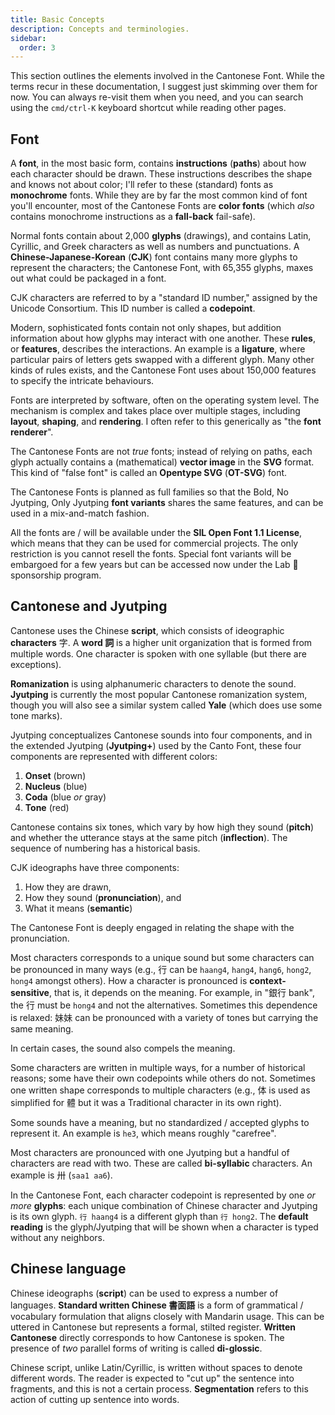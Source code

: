```yaml
---
title: Basic Concepts
description: Concepts and terminologies.
sidebar:
  order: 3
---
```



This section outlines the elements involved in the Cantonese Font.  While the terms recur in these documentation, I suggest just skimming over them for now.  You can always re-visit them when you need, and you can search using the `cmd/ctrl-K` keyboard shortcut while reading other pages.

## Font

A **font**, in the most basic form, contains **instructions** (**paths**) about how each character should be drawn.  These instructions describes the shape and knows not about color; I'll refer to these (standard) fonts as **monochrome** fonts.  While they are by far the most common kind of font you'll encounter, most of the Cantonese Fonts are **color fonts** (which *also* contains monochrome instructions as a **fall-back** fail-safe).

Normal fonts contain about 2,000 **glyphs** (drawings), and contains Latin, Cyrillic, and Greek characters as well as numbers and punctuations.  A **Chinese-Japanese-Korean** (**CJK**) font contains many more glyphs to represent the characters; the Cantonese Font, with 65,355 glyphs, maxes out what could be packaged in a font.

CJK characters are referred to by a "standard ID number," assigned by the Unicode Consortium.  This ID number is called a **codepoint**.

Modern, sophisticated fonts contain not only shapes, but addition information about how glyphs may interact with one another.  These **rules**, or **features**, describes the interactions.  An example is a **ligature**, where particular pairs of letters gets swapped with a different glyph.  Many other kinds of rules exists, and the Cantonese Font uses about 150,000 features to specify the intricate behaviours.

Fonts are interpreted by software, often on the operating system level.  The mechanism is complex and takes place over multiple stages, including **layout**, **shaping**, and **rendering**.  I often refer to this generically as "the **font renderer**".

The Cantonese Fonts are not *true* fonts; instead of relying on paths, each glyph actually contains a (mathematical) **vector image** in the **SVG** format.  This kind of "false font" is called an **Opentype SVG** (**OT-SVG**) font.

The Cantonese Fonts is planned as full families so that the Bold, No Jyutping, Only Jyutping **font variants** shares the same features, and can be used in a mix-and-match fashion.

All the fonts are / will be available under the **SIL Open Font 1.1 License**, which means that they can be used for commercial projects.  The only restriction is you cannot resell the fonts.  Special font variants will be embargoed for a few years but can be accessed now under the Lab 🧪 sponsorship program.

## Cantonese and Jyutping

Cantonese uses the Chinese **script**, which consists of ideographic **characters** 字.  A **word 詞** is a higher unit organization that is formed from multiple words.  One character is spoken with one syllable (but there are exceptions).

**Romanization** is using alphanumeric characters to denote the sound.  **Jyutping** is currently the most popular Cantonese romanization system, though you will also see a similar system called **Yale** (which does use some tone marks).

Jyutping conceptualizes Cantonese sounds into four components, and in the extended Jyutping (**Jyutping+**) used by the Canto Font, these four components are represented with different colors:
1. **Onset** (brown)
2. **Nucleus** (blue)
3. **Coda** (blue *or* gray)
4. **Tone** (red)

Cantonese contains six tones, which vary by how high they sound (**pitch**) and whether the utterance stays at the same pitch (**inflection**).  The sequence of numbering has a historical basis.

CJK ideographs have three components:
1. How they are drawn,
2. How they sound (**pronunciation**), and
3. What it means (**semantic**)

The Cantonese Font is deeply engaged in relating the shape with the pronunciation.

Most characters corresponds to a unique sound but some characters can be pronounced in many ways (e.g., 行 can be `haang4`, `hang4`, `hang6`, `hong2`, `hong4` amongst others).  How a character is pronounced is **context-sensitive**, that is, it depends on the meaning.  For example, in "銀行 bank", the 行 must be `hong4` and not the alternatives.  Sometimes this dependence is relaxed: 妹妹 can be pronounced with a variety of tones but carrying the same meaning.

In certain cases, the sound also compels the meaning.

Some characters are written in multiple ways, for a number of historical reasons; some have their own codepoints while others do not.  Sometimes one written shape corresponds to multiple characters (e.g., 体 is used as simplified for 體 but it was a Traditional character in its own right).

Some sounds have a meaning, but no standardized / accepted glyphs to represent it.  An example is `he3`, which means roughly "carefree".

Most characters are pronounced with one Jyutping but a handful of characters are read with two.  These are called **bi-syllabic** characters.  An example is 卅 (`saa1 aa6`).

In the Cantonese Font, each character codepoint is represented by one *or more* **glyphs**: each unique combination of Chinese character and Jyutping is its own glyph.  `行 haang4` is a different glyph than `行 hong2`.  The **default reading** is the glyph/Jyutping that will be shown when a character is typed without any neighbors.

## Chinese language

Chinese ideographs (**script**) can be used to express a number of languages.  **Standard written Chinese 書面語** is a form of grammatical / vocabulary formulation that aligns closely with Mandarin usage.  This can be uttered in Cantonese but represents a formal, stilted register.  **Written Cantonese** directly corresponds to how Cantonese is spoken.  The presence of *two* parallel forms of writing is called **di-glossic**.

Chinese script, unlike Latin/Cyrillic, is written without spaces to denote different words.  The reader is expected to "cut up" the sentence into fragments, and this is not a certain process.  **Segmentation** refers to this action of cutting up sentence into words.
